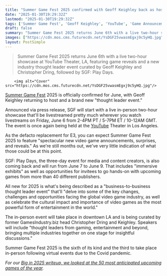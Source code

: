 ```yaml
---
title: "Summer Game Fest 2025 confirmed with Geoff Keighley back as host and a new 'thought leader event' discussing the industry's 'changes, challenges, and opportunities'"
date: "2025-01-30T19:29:32Z"
lastmod: "2025-01-30T19:29:32Z"
tags: ['Summer Game Fest', 'Geoff Keighley', 'YouTube', 'Game Announcements', 'Industry Event', 'Live Stream', 'Los Angeles']
draft: false
summary: "Summer Game Fest 2025 returns June 6th with a live two-hour showcase at YouTube Theater, LA, featuring game reveals and a new industry thought leader event curated by Geoff Keighley and Christopher Dring, followed by SGF: Play Days."
images: ["https://cdn.mos.cms.futurecdn.net/YsDGF25vwasmEgxj9c5yHQ.jpg"]
layout: PostSimple
---
```

> Summer Game Fest 2025 returns June 6th with a live two-hour showcase at YouTube Theater, LA, featuring game reveals and a new industry thought leader event curated by Geoff Keighley and Christopher Dring, followed by SGF: Play Days.


        <img alt="Cover" src="https://cdn.mos.cms.futurecdn.net/YsDGF25vwasmEgxj9c5yHQ.jpg"/>
        
[Summer Game Fest](https://www.gamesradar.com/tag/summer-game-fest/) 2025 is officially confirmed for June, with Geoff Keighley returning to host and a brand new "thought leader event."

Announced via press release, SGF will start with a live in-person two-hour showcase that'll be livestreamed pretty much wherever you watch livestreams on Friday, June 6 from 2-4PM PT / 5-7PM ET / 10-12AM GMT. The event is once again being held at the [YouTube](https://www.gamesradar.com/tag/youtube/) Theater in Los Angeles.

As the defacto replacement for E3, you can expect Summer Game Fest 2025 to feature "spectacular new video game announcements, surprises, and reveals." As we're still months out, we've very little indication of what those could be at this point.

SGF: Play Days, the three-day event for media and content creators, is also coming back and will run from June 7 to June 9. That includes "immersive exhibits" as well as opportunities for invitees to go hands-on with upcoming games from more than 40 different publishers.

All new for 2025 is what's being described as a "business-to-business thought leader event" that'll "delve into some of the key changes, challenges and opportunities facing the global video game industry, as well as celebrate the cultural impact and importance of video games as the most powerful form of entertainment in the world."

The in-person event will take place in downtown LA and is being curated by former GamesIndustry.biz head Christopher Dring and Keighley. Speakers will include "thought leaders from gaming, entertainment and beyond, bringing multiple industries together on one stage for insightful discussions."

Summer Game Fest 2025 is the sixth of its kind and the third to take place in-person following virtual events due to the Covid pandemic.

*For our *[<em>Big in 2025 writeup, we looked at the 50 most anticipated upcoming games of the year</em>](https://www.gamesradar.com/games/big-in-2025-the-50-most-anticipated-upcoming-games-of-the-year/)*.*
        